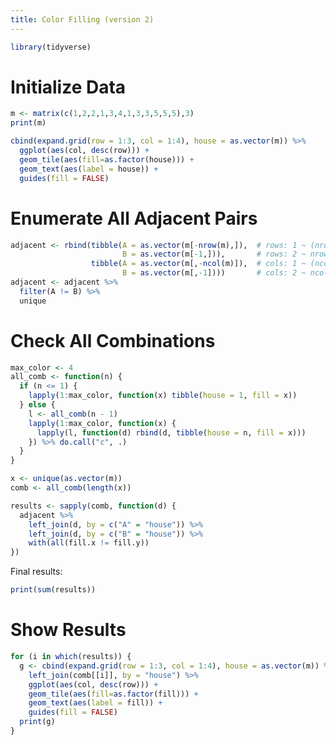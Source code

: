 ```yaml
---
title: Color Filling (version 2)
---
```


```r
library(tidyverse)
```

# Initialize Data

```r
m <- matrix(c(1,2,2,1,3,4,1,3,3,5,5,5),3)
print(m)
```

```r
cbind(expand.grid(row = 1:3, col = 1:4), house = as.vector(m)) %>%
  ggplot(aes(col, desc(row))) +
  geom_tile(aes(fill=as.factor(house))) +
  geom_text(aes(label = house)) +
  guides(fill = FALSE)
```

# Enumerate All Adjacent Pairs

```r
adjacent <- rbind(tibble(A = as.vector(m[-nrow(m),]),  # rows: 1 ~ (nrow-1)
                         B = as.vector(m[-1,])),       # rows: 2 ~ nrow
                  tibble(A = as.vector(m[,-ncol(m)]),  # cols: 1 ~ (ncol-1)
                         B = as.vector(m[,-1])))       # cols: 2 ~ ncol
adjacent <- adjacent %>%
  filter(A != B) %>%
  unique
```

# Check All Combinations

```r
max_color <- 4
all_comb <- function(n) {
  if (n <= 1) {
    lapply(1:max_color, function(x) tibble(house = 1, fill = x))
  } else {
    l <- all_comb(n - 1)
    lapply(1:max_color, function(x) {
      lapply(l, function(d) rbind(d, tibble(house = n, fill = x)))
    }) %>% do.call("c", .)
  }
}

x <- unique(as.vector(m))
comb <- all_comb(length(x))
```

```r
results <- sapply(comb, function(d) {
  adjacent %>%
    left_join(d, by = c("A" = "house")) %>%
    left_join(d, by = c("B" = "house")) %>%
    with(all(fill.x != fill.y))
})
```

Final results:

```r
print(sum(results))
```

# Show Results

```r
for (i in which(results)) {
  g <- cbind(expand.grid(row = 1:3, col = 1:4), house = as.vector(m)) %>%
    left_join(comb[[i]], by = "house") %>%
    ggplot(aes(col, desc(row))) +
    geom_tile(aes(fill=as.factor(fill))) +
    geom_text(aes(label = fill)) +
    guides(fill = FALSE)
  print(g)
}
```